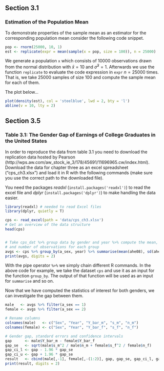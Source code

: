 ## Section 3.1

### Estimation of the Population Mean

To demonstrate properties of the sample mean as an estimator for the corresponding population mean consider the following code snippet.

```r
pop <- rnorm(25000, 10, 1)
est <- replicate(expr = mean(sample(x = pop, size = 100)), n = 25000)
```

We generate a population `x` which consists of 10000 observations drawn from the normal distribution with $\bar{x} = 10$ and $\hat{\sigma}^2 = 1$. Afterwards we use the function `replicate` to evaluate the code expression in `expr` $n = 25000$ times.
That is, we take 25000 samples of size 100 and compute the sample mean for each of them.

The plot below...

```r
plot(density(est), col = 'steelblue', lwd = 2, bty = 'l')
abline(v = 10, lty = 2)
```









## Section 3.5


### Table 3.1: The Gender Gap of Earnings of College Graduates in the United States
In order to reproduce the data from table 3.1 you need to download the replication data hosted by Pearson (http://wps.aw.com/aw_stock_ie_3/178/45691/11696965.cw/index.html). Download the data for chapter three as an excel spreadsheet ("cps_ch3.xlsx") and load it in R with the following commands (make sure you use the correct path to the downloaded file). 

You need the packages *readxl* (`install.packages('readxl')`) to read the excel file and *dplyr* (`install.packages('dplyr')`) to make handling the data easier. 
<div class="fold o">
```r
library(readxl) # needed to read Excel files
library(dplyr, quietly = T)

cps <- read_excel(path = 'data/cps_ch3.xlsx')
# Get an overview of the data structure
head(cps)


# Take cps_dat %>% group data by gender and year %>% compute the mean, standard deviation
# and number of observations for each group
avgs <- cps %>% group_by(a_sex, year) %>% summarise(mean(ahe08), sd(ahe08), n())
print(avgs, digits = 2)
```
</div>
With the pipe operator `%>%` we simply chain different R commands. In the above code for example, we take the dataset `cps` and use it as an input for the function `group_by`. The output of that function will be used as an input for `summarise` and so on.

Now that we have computed the statistics of interest for both genders, we can investigate the gap between them.

<div class="fold o">
```r
male   <- avgs %>% filter(a_sex == 1) 
female <- avgs %>% filter(a_sex == 2)

# Rename columns
colnames(male)   <- c("Sex", "Year", "Y_bar_m", "s_m", "n_m")
colnames(female) <- c("Sex", "Year", "Y_bar_f", "s_f", "n_f")

# Gender gap, standard errors and confidence intervals
gap      <- male$Y_bar_m - female$Y_bar_f
gap_se   <- sqrt(male$s_m^2 / male$n_m + female$s_f^2 / female$n_f)
gap_ci_l <- gap - 1.96 * gap_se
gap_ci_u <- gap + 1.96 * gap_se
result   <- cbind(male[,-1], female[,-(1:2)], gap, gap_se, gap_ci_l, gap_ci_u)
print(result, digits = 2)
```
</div>